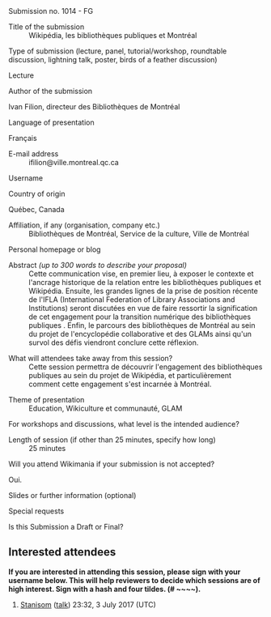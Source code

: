 <!-- Simply provide information about your submission below and save the page. -->
{{Completed Submission}}
; Submission no. 1014 - FG
<!-- will be added by the Programme Committee-->

; Title of the submission
: Wikipédia, les bibliothèques publiques et Montréal

; Type of submission (lecture, panel, tutorial/workshop, roundtable discussion, lightning talk, poster, birds of a feather discussion)
: 
Lecture
; Author of the submission
: <!-- Either real name or Wiki user name or both-->
Ivan Filion, directeur des Bibliothèques de Montréal
; Language of presentation
: <!-- Specify. This will be a bilingual conference with presentations in French and English; languages other than  French or English may limit audience -->
Français
; E-mail address
: ifilion@ville.montreal.qc.ca 

; Username
:

; Country of origin
Québec, Canada
; Affiliation, if any (organisation, company etc.)
: Bibliothèques de Montréal, Service de la culture, Ville de Montréal

; Personal homepage or blog
:

; Abstract ''(up to 300 words to describe your proposal)''
: <!-- Abstract should be in English or French. If possible, you are welcome to include a second translated abstract in English for French submissions or French for English submissions. -->
: Cette communication vise, en premier lieu, à exposer le contexte et l'ancrage historique de la relation entre les bibliothèques publiques et Wikipédia. Ensuite, les grandes lignes de la prise de position récente de l'IFLA (International Federation of Library Associations and Institutions) seront discutées en vue de faire ressortir la signification de cet engagement pour la transition numérique des bibliothèques publiques . Enfin, le parcours des bibliothèques de Montréal au sein du projet de l'encyclopédie collaborative et des GLAMs ainsi qu'un survol des défis viendront conclure cette réflexion. 

; What will attendees take away from this session?
: Cette session  permettra de découvrir l'engagement des bibliothèques publiques au sein du projet de Wikipédia, et particulièrement comment cette engagement s'est incarnée à Montréal. 

; Theme of presentation
: Education, Wikiculture et communauté, GLAM
<!-- one of:
* Sister Projects
* WikiCulture & Community
* Technology, Interface & Infrastructure
* Legal & Free Culture
* GLAM
* Education
-->

; For workshops and discussions, what level is the intended audience?
: <!--Beginning, intermediate, advanced--> 

; Length of session (if other than 25 minutes, specify how long)
: 25 minutes

; Will you attend Wikimania if your submission is not accepted?
:
Oui.
; Slides or further information (optional)
:

; Special requests
: <!-- for example - cannot present on Saturday -->

; Is this Submission a Draft or Final? {{Completed Submission}}
<!-- Do not edit the section below. -->

== Interested attendees ==

'''If you are interested in attending this session, please sign with your username below. This will help reviewers to decide which sessions are of high interest. Sign with a hash and four tildes. (<nowiki># ~~~~</nowiki>).'''

# [[User:Stanisom|Stanisom]] ([[User talk:Stanisom|talk]]) 23:32, 3 July 2017 (UTC)

[[Category:All submissions|{{SUBPAGENAME}}]]

